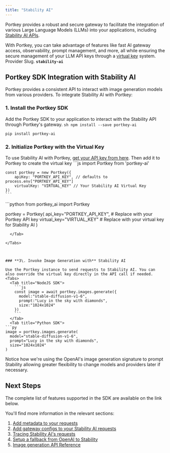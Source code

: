 ```yaml
---
title: "Stability AI"
---
```


Portkey provides a robust and secure gateway to facilitate the integration of various Large Language Models (LLMs) into your applications, including [Stability AI APIs](https://platform.stability.ai/docs/api-reference).

With Portkey, you can take advantage of features like fast AI gateway access, observability, prompt management, and more, all while ensuring the secure management of your LLM API keys through a [virtual key](/product/ai-gateway/virtual-keys) system.
<Note>
Provider Slug. **`stability-ai`**
</Note>
## Portkey SDK Integration with Stability AI

Portkey provides a consistent API to interact with image generation models from various providers. To integrate Stability AI with Portkey:

### 1\. Install the Portkey SDK

Add the Portkey SDK to your application to interact with the Stability API through Portkey's gateway.
<Tabs>
  <Tab title="NodeJS">
    ```sh
    npm install --save portkey-ai
    ```
  </Tab>
  <Tab title="Python">
```sh
pip install portkey-ai
```
  </Tab>

</Tabs>

### 2\. Initialize Portkey with the Virtual Key

To use Stability AI with Portkey, [get your API key from here](https://platform.stability.ai/account/keys). Then add it to Portkey to create the virtual key
<Tabs>
  <Tab title="NodeJS SDK">
    ```js
    import Portkey from 'portkey-ai'

    const portkey = new Portkey({
        apiKey: "PORTKEY_API_KEY", // defaults to process.env["PORTKEY_API_KEY"]
        virtualKey: "VIRTUAL_KEY" // Your Stability AI Virtual Key
    })
    ```
  </Tab>
  <Tab title="Python SDK">
```python
from portkey_ai import Portkey

portkey = Portkey(
    api_key="PORTKEY_API_KEY",  # Replace with your Portkey API key
    virtual_key="VIRTUAL_KEY"   # Replace with your virtual key for Stability AI
)
```
  </Tab>

</Tabs>



### **3\. Invoke Image Generation with** Stability AI

Use the Portkey instance to send requests to Stability AI. You can also override the virtual key directly in the API call if needed.
<Tabs>
  <Tab title="NodeJS SDK">
    ```js
    const image = await portkey.images.generate({
      model:"stable-diffusion-v1-6",
      prompt:"Lucy in the sky with diamonds",
      size:"1024x1024"
    })
    ```
  </Tab>
  <Tab title="Python SDK">
```py
image = portkey.images.generate(
  model="stable-diffusion-v1-6",
  prompt="Lucy in the sky with diamonds",
  size="1024x1024"
)
```
  </Tab>

</Tabs>



Notice how we're using the OpenAI's image generation signature to prompt Stability allowing greater flexibility to change models and providers later if necessary.

## Next Steps

The complete list of features supported in the SDK are available on the link below.
<Card title="SDK" href="/api-reference/portkey-sdk-client">
</Card>

You'll find more information in the relevant sections:

1. [Add metadata to your requests](/product/observability/metadata)
2. [Add gateway configs to your Stability AI requests](/product/ai-gateway/configs)
3. [Tracing Stability AI's requests](/product/observability/traces)
4. [Setup a fallback from OpenAI to Stability](/product/ai-gateway/fallbacks)
5. [Image generation API Reference](/provider-endpoints/images/create-image)
